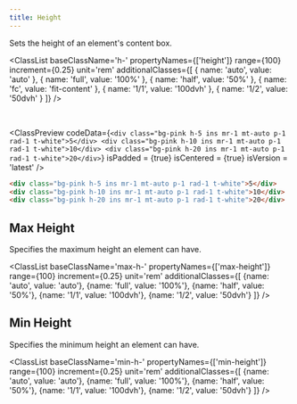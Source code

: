 ```yaml
---
title: Height
---
```



Sets the height of an element's content box.

<ClassList 
  baseClassName='h-' 
  propertyNames={['height']} 
  range={100} 
  increment={0.25} 
  unit='rem' 
  additionalClasses={[
    { name: 'auto', value: 'auto' },
    { name: 'full', value: '100%' },
    { name: 'half', value: '50%' },
    { name: 'fc', value: 'fit-content' },
    { name: '1/1', value: '100dvh' },
    { name: '1/2', value: '50dvh' }
  ]} 
/>

<br />

<ClassPreview
  codeData={`
    <div class="bg-pink h-5 ins mr-1 mt-auto p-1 rad-1 t-white">5</div>
    <div class="bg-pink h-10 ins mr-1 mt-auto p-1 rad-1 t-white">10</div>
    <div class="bg-pink h-20 ins mr-1 mt-auto p-1 rad-1 t-white">20</div>
  `}
  isPadded = {true}
  isCentered = {true}
  isVersion = 'latest'
/>

```html
<div class="bg-pink h-5 ins mr-1 mt-auto p-1 rad-1 t-white">5</div>
<div class="bg-pink h-10 ins mr-1 mt-auto p-1 rad-1 t-white">10</div>
<div class="bg-pink h-20 ins mr-1 mt-auto p-1 rad-1 t-white">20</div>
```

## Max Height

Specifies the maximum height an element can have.

<ClassList 
  baseClassName='max-h-' 
  propertyNames={['max-height']} 
  range={100} 
  increment={0.25} 
  unit='rem' 
  additionalClasses={[
    {name: 'auto', value: 'auto'},
    {name: 'full', value: '100%'},
    {name: 'half', value: '50%'},
    {name: '1/1', value: '100dvh'},
    {name: '1/2', value: '50dvh'}
  ]} 
/>

## Min Height

Specifies the minimum height an element can have.

<ClassList 
  baseClassName='min-h-' 
  propertyNames={['min-height']} 
  range={100} 
  increment={0.25} 
  unit='rem' 
  additionalClasses={[
    {name: 'auto', value: 'auto'},
    {name: 'full', value: '100%'},
    {name: 'half', value: '50%'},
    {name: '1/1', value: '100dvh'},
    {name: '1/2', value: '50dvh'}
  ]} 
/>